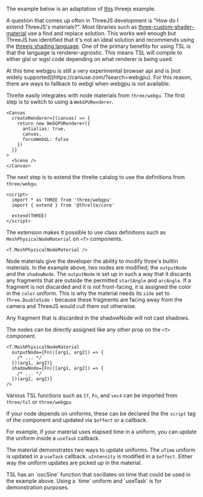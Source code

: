 The example below is an adaptation of [this](https://threejs.org/examples/?q=tsl#webgpu_tsl_angular_slicing) threejs example.

<Example path="shaders/slice/main" />

A question that comes up often in ThreeJS development is "How do I extend ThreeJS's materials?". Most libraries such as [three-custom-shader-material](https://www.npmjs.com/package/three-custom-shader-material) use a find and replace solution. This works well enough but ThreeJS has identified that it's not an ideal solution and recommends using the [threejs shading language](https://github.com/mrdoob/three.js/wiki/Three.js-Shading-Language). One of the primary benefits for using TSL is that the language is renderer-agnostic. This means TSL will compile to either glsl or wgsl code depending on what renderer is being used.

<Tip type="warning">
  At this time webgpu is still a very experimental browser api and is [not widely
  supported](https://caniuse.com/?search=webgpu). For this reason, there are ways to fallback to
  webgl when webgpu is not available.
</Tip>

Threlte easily integrates with node materials from `three/webgu`. The first step is to switch to using a `WebGPURenderer`.

```svelte
<Canvas
  createRenderer={(canvas) => {
    return new WebGPURenderer({
      antialias: true,
      canvas,
      forceWebGL: false
    })
  }}
>
  <Scene />
</Canvas>
```

The next step is to extend the threlte catalog to use the definitions from `three/webgu`.

```svelte
<script>
  import * as THREE from 'three/webgpu'
  import { extend } from '@threlte/core'

  extend(THREE)
</script>
```

The extension makes it possible to use class definitions such as `MeshPhysicalNodeMaterial` on `<T>` components.

```svelte
<T.MeshPhysicalNodeMaterial />
```

Node materials give the developer the ability to modify three's builtin materials. In the example above, two nodes are modified; the `outputNode` and the `shadowNode`. The `outputNode` is set up in such a way that it discards any fragments that are outside the permitted `startAngle` and `arcAngle`. If a fragment is not discarded and it is not front-facing, it is assigned the color in the `color` uniform. This is why the material needs its `side` set to `Three.DoubleSide` - because these fragments are facing away from the camera and ThreeJS would cull them out otherwise.

Any fragment that is discarded in the shadowNode will not cast shadows.

The nodes can be directly assigned like any other prop on the `<T>` component.

```svelte
<T.MeshPhysicalNodeMaterial
  outputNode={Fn(([arg1, arg2]) => {
    /* ... */
  })(arg1, arg2)}
  shadowNode={Fn(([arg1, arg2]) => {
    /* ... */
  })(arg2, arg2)}
/>
```

Various TSL functions such as `If`, `Fn`, and `vec4` can be imported from `three/tsl` or `three/webgpu`

If your node depends on uniforms, these can be declared the the `script` tag of the component and updated via `$effect` or a callback.

For example, if your material uses elapsed time in a uniform, you can update the uniform inside a `useTask` callback.

<Example path="shaders/slice/updatingUniforms" />

The material demonstrates two ways to update uniforms. The `uTime` uniform is updated in a `useTask` callback. `uIntensity` is modified in a `$effect`. Either way the uniform updates are picked up in the material.

<Tip type="info">
  TSL has an `oscSine` function that oscillates on time that could be used in the example above.
  Using a `time` uniform and `useTask` is for demonstration purposes.
</Tip>
